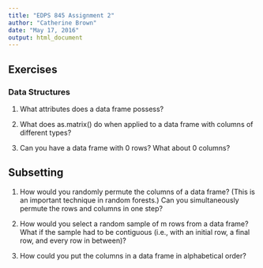 ```yaml
---
title: "EDPS 845 Assignment 2"
author: "Catherine Brown"
date: "May 17, 2016"
output: html_document
---
```


## Exercises

### Data Structures

1. What attributes does a data frame possess?

2. What does as.matrix() do when applied to a data frame with columns of different types?

3. Can you have a data frame with 0 rows? What about 0 columns?

## Subsetting

1. How would you randomly permute the columns of a data frame? (This is an important technique in random forests.) Can you simultaneously permute the rows and columns in one step?

2. How would you select a random sample of m rows from a data frame? What if the sample had to be contiguous (i.e., with an initial row, a final row, and every row in between)?

3. How could you put the columns in a data frame in alphabetical order?

